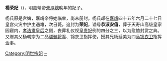 {{東亞女性歷史人物
|名稱 =荣妃杨氏
|身份 =明朝妃嫔
|位號=妃
|徽號=荣
|逝世年=1566年
|逝世地=
|諡號=恭淑安僖
|墳墓=天寿山世宗皇贵妃太子墓园
|父親=杨朝宗
|夫=[[嘉靖帝|嘉靖帝]]
|兄弟=杨廷美
}}
'''楊荣妃'''（{{bd|?||1566年|}})，明嘉靖帝[[朱厚熜|朱厚熜]]晚年的妃子。

杨氏原是宫婢，嘉靖帝将她临幸，尚未册封，杨氏却在[[嘉靖|嘉靖]]四十五年六月二十七日皇宫火灾中护主遇难，次日薨。追封为'''荣妃'''，谥号'''恭淑安僖'''，葬于天寿山高级皇家园寝内，[[孝洁肅皇后|孝洁肅皇后]]之侧，丧葬礼仪视[[皇贵妃|皇贵妃]]例的四分之三，以为慰恤封赏之典。又赠其父杨朝宗为二品[[骠骑将军|骠骑将军]]、锦衣卫指挥使，授其兄杨廷美为四品[[锦衣卫|锦衣卫]]指挥佥事。


{{明世宗皇室}}
[[Category:明世宗妃|Category:明世宗妃]]
[[Category:杨姓|~]]